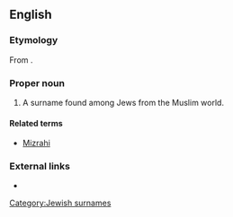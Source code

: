 ==English==

===Etymology===
From {{He.}} {{term|מזרחי||eastern, easterner|sc=Hebr|tr=mizrakh&iacute;}}.

===Proper noun===
{{en-proper noun}}

# A surname found among Jews from the Muslim world.

====Related terms====
* [[Mizrahi]]

===External links===
* {{projectlink|pedia}}

[[Category:Jewish surnames]]